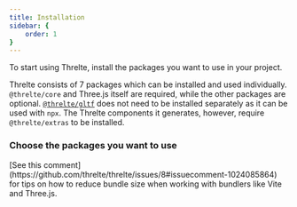```yaml
---
title: Installation
sidebar: {
	order: 1
}
---
```



To start using Threlte, install the packages you want to use in your project.

Threlte consists of 7 packages which can be installed and used individually.
`@threlte/core` and Three.js itself are required, while the
other packages are optional.
[`@threlte/gltf`](/reference/gltf/getting-started) does not need to be
installed separately as it can be used with `npx`. The Threlte
components it generates, however, require `@threlte/extras` to be installed.

### Choose the packages you want to use

<ManualInstallGuide client:load />

<Tip type="tip">
  [See this comment](https://github.com/threlte/threlte/issues/8#issuecomment-1024085864) for tips
  on how to reduce bundle size when working with bundlers like Vite and Three.js.
</Tip>
